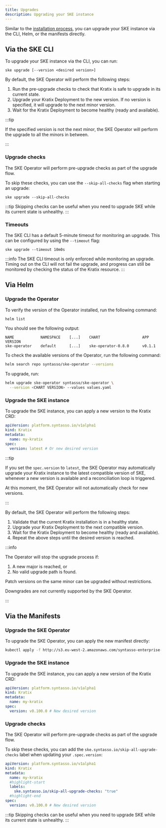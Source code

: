 ```yaml
---
title: Upgrades
description: Upgrading your SKE instance
---
```


Similar to the [installation process](./advanced-setup), you can upgrade your SKE instance via the CLI, Helm, or the manifests directly.

## Via the SKE CLI

To upgrade your SKE instance via the CLI, you can run:

```shell-session
ske upgrade [--version <desired version>]
```

By default, the SKE Operator will perform the following steps:
1. Run the pre-upgrade checks to check that Kratix is safe to upgrade in its current state.
1. Upgrade your Kratix Deployment to the new version. If no version is
   specified, it will upgrade to the next minor version.
1. Wait for the Kratix Deployment to become healthy (ready and available).

:::tip

If the specified version is not the next minor, the SKE Operator will perform
the upgrade to all the minors in between.

:::

### Upgrade checks

The SKE Operator will perform pre-upgrade checks as part of the upgrade flow.

To skip these checks, you can use the `--skip-all-checks` flag when starting an upgrade:

```shell-session
ske upgrade --skip-all-checks
```

:::tip
Skipping checks can be useful when you need to upgrade SKE while its current state is
unhealthy.
:::

### Timeouts

The SKE CLI has a default 5-minute timeout for monitoring an upgrade. This can be
configured by using the `--timeout` flag:

```shell-session
ske upgrade --timeout 10m0s
```

:::info
The SKE CLI timeout is only enforced while monitoring an upgrade. Timing out on the CLI will not
fail the upgrade, and progress can still be monitored by checking the status of the Kratix
resource.
:::


## Via Helm

### Upgrade the Operator

To verify the version of the Operator installed, run the following command:

```bash
helm list
```

You should see the following output:

```shell-session
NAME            NAMESPACE    [...]    CHART                   APP VERSION
ske-operator    default      [...]    ske-operator-0.8.0      v0.1.1
```

To check the available versions of the Operator, run the following command:

```bash
helm search repo syntasso/ske-operator --versions
```

To upgrade, run:

```bash
helm upgrade ske-operator syntasso/ske-operator \
  --version <CHART VERSION> --values values.yaml
```

### Upgrade the SKE instance

To upgrade the SKE instance, you can apply a new version to the Kratix CRD:

```yaml
apiVersion: platform.syntasso.io/v1alpha1
kind: Kratix
metadata:
  name: my-kratix
spec:
  version: latest # Or new desired version
```

:::tip

If you set the `spec.version` to `latest`, the SKE Operator may automatically
upgrade your Kratix instance to the latest compatible version of SKE, whenever a
new version is available and a reconciliation loop is triggered.

At this moment, the SKE Operator will not automatically check for new versions.

:::

By default, the SKE Operator will perform the following steps:
1. Validate that the current Kratix installation is in a healthy state.
1. Upgrade your Kratix Deployment to the next compatible version.
1. Wait for the Kratix Deployment to become healthy (ready and available).
1. Repeat the above steps until the desired version is reached.

:::info

The Operator will stop the upgrade process if:

1. A new major is reached, or
1. No valid upgrade path is found.

Patch versions on the same minor can be upgraded without restrictions.

Downgrades are not currently supported by the SKE Operator.

:::

## Via the Manifests

### Upgrade the SKE Operator

To upgrade the SKE Operator, you can apply the new manifest directly:

```bash
kubectl apply -f http://s3.eu-west-2.amazonaws.com/syntasso-enterprise-releases/ske-operator/<NEW-VERSION>/ske-operator-distribution.yaml
```

### Upgrade the SKE instance

To upgrade the SKE instance, you can apply a new version of the Kratix CRD:

```yaml
apiVersion: platform.syntasso.io/v1alpha1
kind: Kratix
metadata:
  name: my-kratix
spec:
  version: v0.100.0 # New desired version
```

### Upgrade checks

The SKE Operator will perform pre-upgrade checks as part of the upgrade flow.

To skip these checks, you can add the `ske.syntasso.io/skip-all-upgrade-checks`
label when updating your `.spec.version`:

```yaml
apiVersion: platform.syntasso.io/v1alpha1
kind: Kratix
metadata:
  name: my-kratix
  #highlight-start
  labels:
    ske.syntasso.io/skip-all-upgrade-checks: "true"
  #highlight-end
spec:
  version: v0.100.0 # New desired version
```

:::tip
Skipping checks can be useful when you need to upgrade SKE while its current state is
unhealthy.
:::